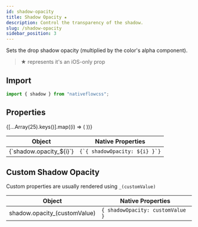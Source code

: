 ```yaml
---
id: shadow-opacity
title: Shadow Opacity ★
description: Control the transparency of the shadow.
slug: /shadow-opacity
sidebar_position: 3
---
```



Sets the drop shadow opacity (multiplied by the color's alpha component).
>★ represents it's an iOS-only prop

## Import

```js title="src/screens/Component.js"
import { shadow } from "nativeflowcss";
```

## Properties

<div class="scrollable-box">
  <table>
    <thead>
      <tr>
        <th>Object</th>
        <th>Native Properties</th>
      </tr>
    </thead>
    <tbody>
      {[...Array(25).keys()].map((i) => (
        <React.Fragment key={i + 1}>
          <tr>
            <td>{`shadow.opacity_${i}`}</td>
            <td>
              <code>{`{ shadowOpacity: ${i} }`}</code>
            </td>
          </tr>
        </React.Fragment>
      ))}
    </tbody>
  </table>
</div>

## Custom Shadow Opacity

Custom properties are usually rendered using `_(customValue)`

| Object                       | Native Properties                          |
| ---------------------------- | ------------------------------------------ |
| shadow.opacity_(customValue) | `{ shadowOpacity: customValue }`           |